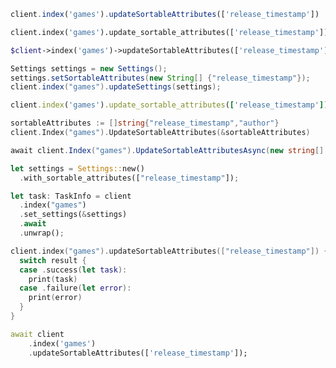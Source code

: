<CodeGroup>

```javascript JS
client.index('games').updateSortableAttributes(['release_timestamp'])
```

```python Python
client.index('games').update_sortable_attributes(['release_timestamp'])
```

```php PHP
$client->index('games')->updateSortableAttributes(['release_timestamp']);
```

```java Java
Settings settings = new Settings();
settings.setSortableAttributes(new String[] {"release_timestamp"});
client.index("games").updateSettings(settings);
```

```ruby Ruby
client.index('games').update_sortable_attributes(['release_timestamp'])
```

```go Go
sortableAttributes := []string{"release_timestamp","author"}
client.Index("games").UpdateSortableAttributes(&sortableAttributes)
```

```csharp C#
await client.Index("games").UpdateSortableAttributesAsync(new string[] { "release_timestamp" });
```

```rust Rust
let settings = Settings::new()
  .with_sortable_attributes(["release_timestamp"]);

let task: TaskInfo = client
  .index("games")
  .set_settings(&settings)
  .await
  .unwrap();
```

```swift Swift
client.index("games").updateSortableAttributes(["release_timestamp"]) { (result) in
  switch result {
  case .success(let task):
    print(task)
  case .failure(let error):
    print(error)
  }
}
```

```dart Dart
await client
    .index('games')
    .updateSortableAttributes(['release_timestamp']);
```
</CodeGroup>